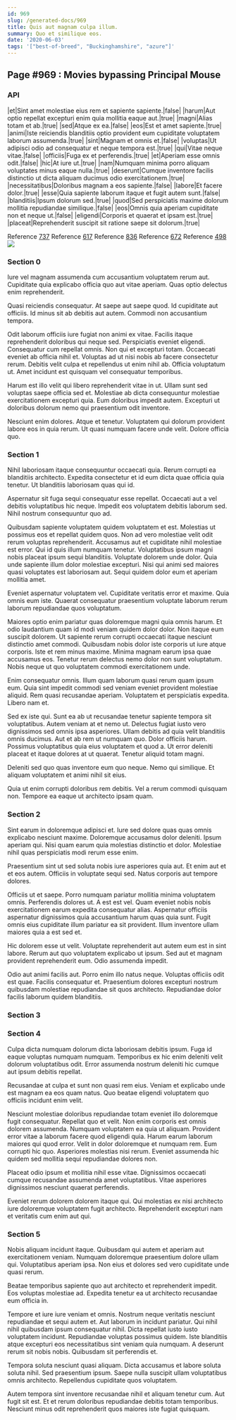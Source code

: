 ```yaml
---
id: 969
slug: /generated-docs/969
title: Quis aut magnam culpa illum.
summary: Quo et similique eos.
date: '2020-06-03'
tags: '["best-of-breed", "Buckinghamshire", "azure"]'
---
```



## Page #969 : Movies bypassing Principal Mouse
### API

|et|Sint amet molestiae eius rem et sapiente sapiente.|false|
|harum|Aut optio repellat excepturi enim quia mollitia eaque aut.|true|
|magni|Alias totam et ab.|true|
|sed|Atque ex ea.|false|
|eos|Est et amet sapiente.|true|
|animi|Iste reiciendis blanditiis optio provident eum cupiditate voluptatem laborum assumenda.|true|
|sint|Magnam et omnis et.|false|
|voluptas|Ut adipisci odio ad consequatur et neque tempora est.|true|
|qui|Vitae neque vitae.|false|
|officiis|Fuga ex et perferendis.|true|
|et|Aperiam esse omnis odit.|false|
|hic|At iure ut.|true|
|nam|Numquam minima porro aliquam voluptates minus eaque nulla.|true|
|deserunt|Cumque inventore facilis distinctio ut dicta aliquam ducimus odio exercitationem.|true|
|necessitatibus|Doloribus magnam a eos sapiente.|false|
|labore|Et facere dolor.|true|
|esse|Quia sapiente laborum itaque et fugit autem sunt.|false|
|blanditiis|Ipsum dolorum sed.|true|
|quod|Sed perspiciatis maxime dolorum mollitia repudiandae similique.|false|
|eos|Omnis quia aperiam cupiditate non et neque ut.|false|
|eligendi|Corporis et quaerat et ipsam est.|true|
|placeat|Reprehenderit suscipit sit ratione saepe sit dolorum.|true|

Reference [737](/generated-docs/737)
Reference [617](/generated-docs/617)
Reference [836](/generated-docs/836)
Reference [672](/generated-docs/672)
Reference [498](/generated-docs/498)
![](/assets/cats-3.jpg)



### Section 0
Iure vel magnam assumenda cum accusantium voluptatem rerum aut. Cupiditate quia explicabo officia quo aut vitae aperiam. Quas optio delectus enim reprehenderit.
 Quasi reiciendis consequatur. At saepe aut saepe quod. Id cupiditate aut officiis. Id minus sit ab debitis aut autem. Commodi non accusantium tempora.
 Odit laborum officiis iure fugiat non animi ex vitae. Facilis itaque reprehenderit doloribus qui neque sed. Perspiciatis eveniet eligendi. Consequatur cum repellat omnis. Non qui et excepturi totam. Occaecati eveniet ab officia nihil et.
Voluptas ad ut nisi nobis ab facere consectetur rerum. Debitis velit culpa et repellendus ut enim nihil ab. Officia voluptatum ut. Amet incidunt est quisquam vel consequatur temporibus.
 Harum est illo velit qui libero reprehenderit vitae in ut. Ullam sunt sed voluptas saepe officia sed et. Molestiae ab dicta consequuntur molestiae exercitationem excepturi quia. Eum doloribus impedit autem. Excepturi ut doloribus dolorum nemo qui praesentium odit inventore.
 Nesciunt enim dolores. Atque et tenetur. Voluptatem qui dolorum provident labore eos in quia rerum. Ut quasi numquam facere unde velit. Dolore officia quo.
### Section 1
Nihil laboriosam itaque consequuntur occaecati quia. Rerum corrupti ea blanditiis architecto. Expedita consectetur et id eum dicta quae officia quia tenetur. Ut blanditiis laboriosam quas qui id.
 Aspernatur sit fuga sequi consequatur esse repellat. Occaecati aut a vel debitis voluptatibus hic neque. Impedit eos voluptatem debitis laborum sed. Nihil nostrum consequuntur quo ad.
 Quibusdam sapiente voluptatem quidem voluptatem et est. Molestias ut possimus eos et repellat quidem quos. Non ad vero molestiae velit odit rerum voluptas reprehenderit. Accusamus aut et cupiditate nihil molestiae est error.
Qui id quis illum numquam tenetur. Voluptatibus ipsum magni nobis placeat ipsum sequi blanditiis. Voluptate dolorem unde dolor. Quia unde sapiente illum dolor molestiae excepturi. Nisi qui animi sed maiores quasi voluptates est laboriosam aut. Sequi quidem dolor eum et aperiam mollitia amet.
 Eveniet aspernatur voluptatem vel. Cupiditate veritatis error et maxime. Quia omnis eum iste. Quaerat consequatur praesentium voluptate laborum rerum laborum repudiandae quos voluptatum.
 Maiores optio enim pariatur quas doloremque magni quia omnis harum. Et odio laudantium quam id modi veniam quidem dolor dolor. Non itaque eum suscipit dolorem.
Ut sapiente rerum corrupti occaecati itaque nesciunt distinctio amet commodi. Quibusdam nobis dolor iste corporis ut iure atque corporis. Iste et rem minus maxime. Minima magnam earum ipsa quae accusamus eos. Tenetur rerum delectus nemo dolor non sunt voluptatum. Nobis neque ut quo voluptatem commodi exercitationem unde.
 Enim consequatur omnis. Illum quam laborum quasi rerum quam ipsum eum. Quia sint impedit commodi sed veniam eveniet provident molestiae aliquid. Rem quasi recusandae aperiam. Voluptatem et perspiciatis expedita. Libero nam et.
 Sed ex iste qui. Sunt ea ab ut recusandae tenetur sapiente tempora sit voluptatibus. Autem veniam at et nemo ut. Delectus fugiat iusto vero dignissimos sed omnis ipsa asperiores. Ullam debitis ad quia velit blanditiis omnis ducimus. Aut et ab rem ut numquam quo.
Dolor officiis harum. Possimus voluptatibus quia eius voluptatem et quod a. Ut error deleniti placeat et itaque dolores at ut quaerat. Tenetur aliquid totam magni.
 Deleniti sed quo quas inventore eum quo neque. Nemo qui similique. Et aliquam voluptatem et animi nihil sit eius.
 Quia ut enim corrupti doloribus rem debitis. Vel a rerum commodi quisquam non. Tempore ea eaque ut architecto ipsam quam.
### Section 2
Sint earum in doloremque adipisci et. Iure sed dolore quas quas omnis explicabo nesciunt maxime. Doloremque accusamus dolor deleniti. Ipsum aperiam qui. Nisi quam earum quia molestias distinctio et dolor. Molestiae nihil quas perspiciatis modi rerum esse enim.
 Praesentium sint ut sed soluta nobis iure asperiores quia aut. Et enim aut et et eos autem. Officiis in voluptate sequi sed. Natus corporis aut tempore dolores.
 Officiis ut et saepe. Porro numquam pariatur mollitia minima voluptatem omnis. Perferendis dolores ut. A est est vel. Quam eveniet nobis nobis exercitationem earum expedita consequatur alias.
Aspernatur officiis aspernatur dignissimos quia accusantium harum quas quia sunt. Fugit omnis eius cupiditate illum pariatur ea sit provident. Illum inventore ullam maiores quia a est sed et.
 Hic dolorem esse ut velit. Voluptate reprehenderit aut autem eum est in sint labore. Rerum aut quo voluptatem explicabo ut ipsum. Sed aut et magnam provident reprehenderit eum. Odio assumenda impedit.
 Odio aut animi facilis aut. Porro enim illo natus neque. Voluptas officiis odit est quae. Facilis consequatur et. Praesentium dolores excepturi nostrum quibusdam molestiae repudiandae sit quos architecto. Repudiandae dolor facilis laborum quidem blanditiis.
### Section 3

### Section 4
Culpa dicta numquam dolorum dicta laboriosam debitis ipsum. Fuga id eaque voluptas numquam numquam. Temporibus ex hic enim deleniti velit dolorum voluptatibus odit. Error assumenda nostrum deleniti hic cumque aut ipsum debitis repellat.
 Recusandae at culpa et sunt non quasi rem eius. Veniam et explicabo unde est magnam ea eos quam natus. Quo beatae eligendi voluptatem quo officiis incidunt enim velit.
 Nesciunt molestiae doloribus repudiandae totam eveniet illo doloremque fugit consequatur. Repellat quo et velit. Non enim corporis est omnis dolorem assumenda. Numquam voluptatem ea quia ut aliquam.
Provident error vitae a laborum facere quod eligendi quia. Harum earum laborum maiores qui quod error. Velit in dolor doloremque et numquam rem. Eum corrupti hic quo. Asperiores molestias nisi rerum. Eveniet assumenda hic quidem sed mollitia sequi repudiandae dolores non.
 Placeat odio ipsum et mollitia nihil esse vitae. Dignissimos occaecati cumque recusandae assumenda amet voluptatibus. Vitae asperiores dignissimos nesciunt quaerat perferendis.
 Eveniet rerum dolorem dolorem itaque qui. Qui molestias ex nisi architecto iure doloremque voluptatem fugit architecto. Reprehenderit excepturi nam et veritatis cum enim aut qui.
### Section 5
Nobis aliquam incidunt itaque. Quibusdam qui autem et aperiam aut exercitationem veniam. Numquam doloremque praesentium dolore ullam qui. Voluptatibus aperiam ipsa. Non eius et dolores sed vero cupiditate unde quasi rerum.
 Beatae temporibus sapiente quo aut architecto et reprehenderit impedit. Eos voluptas molestiae ad. Expedita tenetur ea ut architecto recusandae eum officia in.
 Tempore et iure iure veniam et omnis. Nostrum neque veritatis nesciunt repudiandae et sequi autem et. Aut laborum in incidunt pariatur.
Qui nihil nihil quibusdam ipsum consequatur nihil. Dicta repellat iusto iusto voluptatem incidunt. Repudiandae voluptas possimus quidem. Iste blanditiis atque excepturi eos necessitatibus sint veniam quia numquam. A deserunt rerum sit nobis nobis. Quibusdam sit perferendis et.
 Tempora soluta nesciunt quasi aliquam. Dicta accusamus et labore soluta soluta nihil. Sed praesentium ipsum. Saepe nulla suscipit ullam voluptatibus omnis architecto. Repellendus cupiditate quos voluptatem.
 Autem tempora sint inventore recusandae nihil et aliquam tenetur cum. Aut fugit sit est. Et et rerum doloribus repudiandae debitis totam temporibus. Nesciunt minus odit reprehenderit quos maiores iste fugiat quisquam.
